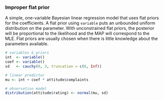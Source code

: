 ### Improper flat prior

A simple, one-variable Bayesian linear regression model that uses flat priors for the coefficients. A flat prior using `variable` puts an unbounded uniform distribution on the parameter. With unconstrained flat priors, the posterior will be proportional to the likelihood and the MAP will correspond to the MLE. Flat priors are usually chosen when there is little knowledge about the parameters available.

```r
# variables & priors
int  <- variable()
coef <- variable()
sd   <- cauchy(0, 3, truncation = c(0, Inf))

# linear predictor
mu <- int + coef * attitude$complaints

# observation model
distribution(attitude$rating) <- normal(mu, sd)
```
